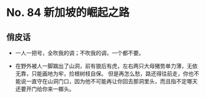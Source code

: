 # No. 84 新加坡的崛起之路

## 俏皮话

- 一人一把号，全吹我的调；不吹我的调，一个都不要。

- 在野外被人一脚踹出了山洞，前有狼后有虎，左右两只大母猪势单力薄，无依无靠，只能画地为牢，捡根树枝自保。
但是再怎么愁，路还得往前走，你也不能说一直守在山洞门口，因为他不可能再让你回去那洞里头，而且指不定哪天还要开门给你来一榔头。
